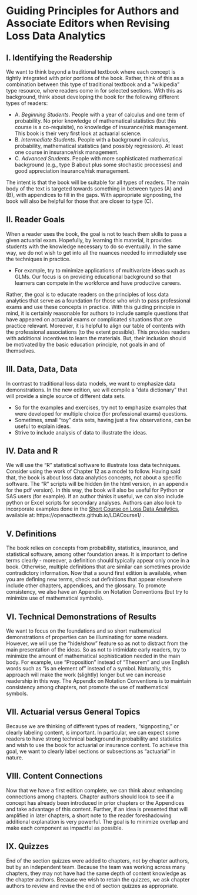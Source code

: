 # Guiding Principles for Authors and Associate Editors when Revising Loss Data Analytics {-#CGuide}




## I. Identifying the Readership   {-}

We want to think beyond a traditional textbook where each concept is tightly integrated with prior portions of the book. Rather, think of this as a combination between this type of traditional textbook and a "wikipedia" type resource, where readers come in for selected sections. With this as background, think about developing the book for the following different types of readers:

*  A. *Beginning Students*. People with a year of calculus and one term of probability. No prior knowledge of mathematical statistics (but this course is a co-requisite), no knowledge of insurance/risk management. This book is their very first look at actuarial science. 
*  B. *Intermediate Students*. People with a background in calculus, probability, mathematical statistics (and possibly regression). At least one course in insurance/risk management. 
*  C. *Advanced Students*. People with more sophisticated mathematical background (e.g., type B about plus some stochastic processes) and good appreciation insurance/risk management.

The intent is that the book will be suitable for all types of readers. The main body of the text is targeted towards something in between types (A) and (B), with appendices to fill in the gaps. With appropriate signposting, the book will also be helpful for those that are closer to type (C).

## II. Reader Goals {-}

When a reader uses the book, the goal is not to teach them skills to pass a given actuarial exam. Hopefully, by learning this material, it provides students with the knowledge necessary to do so eventually. In the same way, we do not wish to get into all the nuances needed to immediately use the techniques in practice.

*  For example, try to minimize applications of multivariate ideas such as GLMs. Our focus is on providing educational background so that learners can compete in the workforce and have productive careers. 

Rather, the goal is to educate readers on the principles of loss data analytics that serve as a foundation for those who wish to pass professional exams and use these concepts in practice. With this guiding principle in mind, it is certainly reasonable for authors to include sample questions that have appeared on actuarial exams or complicated situations that are practice relevant. Moreover, it is helpful to align our table of contents with the professional associations (to the extent possible). This provides readers with additional incentives to learn the materials. But, their inclusion should be motivated by the basic education principle, not goals in and of themselves.

## III. Data, Data, Data {-}

In contrast to traditional loss data models, we want to emphasize data demonstrations. In the new edition, we will compile a "data dictionary" that will provide a single source of different data sets. 

*  So for the examples and exercises, try not to emphasize examples that were developed for multiple choice (for professional exams) questions.  
*  Sometimes, small "toy" data sets, having just a few observations, can be useful to explain ideas. 
*  Strive to include analysis of data to illustrate the ideas.

## IV. Data and R {-}

We will use the "R" statistical software to illustrate loss data techniques. Consider using the work of Chapter 12 as a model to follow. Having said that, the book is about loss data analytics concepts, not about a specific software. The "R" scripts will be hidden (in the html version, in an appendix for the pdf version). In this way, the book will also be useful for Python or SAS users (for example). If an author thinks it useful, we can also include python or Excel scripts for secondary analyses. Authors can also look to incorporate examples done in the [Short Course on Loss Data Analytics](https://openacttexts.github.io/LDACourse1/), available at:  https://openacttexts.github.io/LDACourse1/ .

## V. Definitions {-}

The book relies on concepts from probability, statistics, insurance, and statistical software, among other foundation areas. It is important to define terms clearly - moreover, a definition should typically appear only once in a book. Otherwise, multiple definitions that are similar can sometimes provide contradictory information. Now that a sound first edition is available, when you are defining new terms, check out definitions that appear elsewhere include other chapters, appendices, and the glossary. To promote consistency, we also have an Appendix on Notation Conventions (but try to minimize use of mathematical symbols).

## VI. Technical Demonstrations of Results {-}

We want to focus on the foundations and so short mathematical demonstrations of properties can be illuminating for some readers. However, we will use the "hide/show" feature so as not to distract from the main presentation of the ideas. So as not to intimidate early readers, try to minimize the amount of mathematical sophistication needed in the main body. For example, use "Proposition" instead of "Theorem" and use English words such as "is an element of" instead of a symbol. Naturally, this approach will make the work (slightly) longer but we can increase readership in this way. The Appendix on Notation Conventions is to maintain consistency among chapters, not promote the use of mathematical symbols.

## VII. Actuarial versus General Topics {-}

Because we are thinking of different types of readers, "signposting," or clearly labeling content, is important. In particular, we can expect some readers to have strong technical background in probability and statistics and wish to use the book for actuarial or insurance content. To achieve this goal, we want to clearly label sections or subsections as "actuarial" in nature.

## VIII. Content Connections {-}

Now that we have a first edition complete, we can think about enhancing connections among chapters. Chapter authors should look to see if a concept has already been introduced in prior chapters or the Appendices and take advantage of this content. Further, if an idea is presented that will amplified in later chapters, a short note to the reader foreshadowing additional explanation is very powerful. The goal is to minimize overlap and make each component as impactful as possible.

## IX. Quizzes {-}

End of the section quizzes were added to chapters, not by chapter authors, but by an independent team. Because the team was working across many chapters, they may not have had the same depth of content knowledge as the chapter authors. Because we wish to retain the quizzes, we ask chapter authors to review and revise the end of section quizzes as appropriate.


